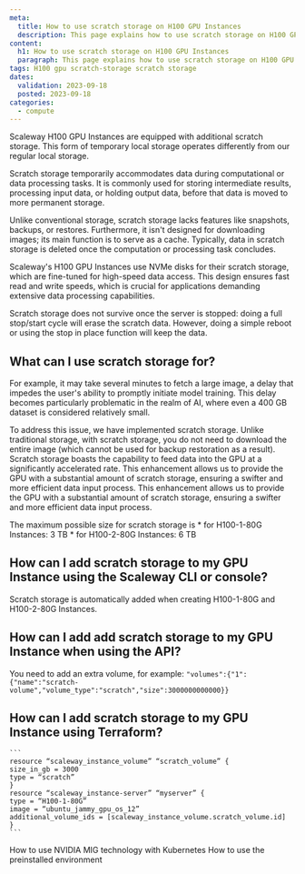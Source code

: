 ```yaml
---
meta:
  title: How to use scratch storage on H100 GPU Instances
  description: This page explains how to use scratch storage on H100 GPU Instances
content:
  h1: How to use scratch storage on H100 GPU Instances
  paragraph: This page explains how to use scratch storage on H100 GPU Instances
tags: H100 gpu scratch-storage scratch storage
dates:
  validation: 2023-09-18
  posted: 2023-09-18
categories:
  - compute
---
```


Scaleway H100 GPU Instances are equipped with additional scratch storage. This form of temporary local storage operates differently from our regular local storage.

Scratch storage temporarily accommodates data during computational or data processing tasks. It is commonly used for storing intermediate results, processing input data, or holding output data, before that data is moved to more permanent storage.

Unlike conventional storage, scratch storage lacks features like snapshots, backups, or restores. Furthermore, it isn't designed for downloading images; its main function is to serve as a cache. Typically, data in scratch storage is deleted once the computation or processing task concludes.

Scaleway's H100 GPU Instances use NVMe disks for their scratch storage, which are fine-tuned for high-speed data access. This design ensures fast read and write speeds, which is crucial for applications demanding extensive data processing capabilities.

<Message type="note">
  Scratch storage does not survive once the server is stopped: doing a full stop/start cycle will erase the scratch data. However, doing a simple reboot or using the stop in place function will keep the data.
</Message>

## What can I use scratch storage for?

For example, it may take several minutes to fetch a large image, a delay that impedes the user's ability to promptly initiate model training.
This delay becomes particularly problematic in the realm of AI, where even a 400 GB dataset is considered relatively small.

To address this issue, we have implemented scratch storage. Unlike traditional storage, with scratch storage, you do not need to download the entire image (which cannot be used for backup restoration as a  result). Scratch storage boasts the capability to feed data into the GPU at a significantly accelerated rate. This enhancement allows us to provide the GPU with a substantial amount of scratch storage, ensuring a swifter and more efficient data input process.
This enhancement allows us to provide the GPU with a substantial amount of scratch storage, ensuring a swifter and more efficient data input process.

<Message type="note">
      The maximum possible size for scratch storage is
      * for H100-1-80G Instances: 3 TB
      * for H100-2-80G Instances: 6 TB
</Message>

## How can I add scratch storage to my GPU Instance using the Scaleway CLI or console?
Scratch storage is automatically added when creating H100-1-80G and H100-2-80G Instances.

## How can I add add scratch storage to my GPU Instance when using the API?
You need to add an extra volume, for example:
    ```
    "volumes":{"1":{"name":"scratch-volume","volume_type":"scratch","size":3000000000000}}
    ```

## How can I add scratch storage to my GPU Instance using Terraform?
    ```
    resource “scaleway_instance_volume” “scratch_volume” {
    size_in_gb = 3000
    type = “scratch”
    }
    resource “scaleway_instance-server” “myserver” {
    type = “H100-1-80G”
    image = “ubuntu_jammy_gpu_os_12”
    additional_volume_ids = [scaleway_instance_volume.scratch_volume.id]
    }
    ```

<Navigation title="See Also">
  <PreviousButton to="/compute/gpu/how-to/use-mig-with-kubernetes/">How to use NVIDIA MIG technology with Kubernetes</PreviousButton>
  <NextButton to="/compute/gpu/how-to/use-preinstalled-env/">How to use the preinstalled environment</NextButton>
</Navigation>